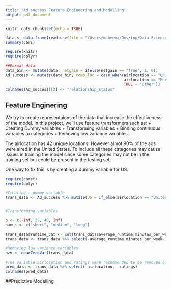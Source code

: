 ```yaml
---
title: "Ad_success Feature Engineering and Modelling"
output: pdf_document
---
```


```r
knitr::opts_chunk$set(echo = TRUE)
```


```r

data <- data.frame(read.csv(file = "/Users/maheema/Desktop/Data Science - Personal/Ad_Success/Data/Train.csv", header=TRUE))
summary(cars)
```



```r
require(knitr)
require(dplyr)

##Format data 
data_bin <- mutate(data, netgain = ifelse(netgain == "true", 1, 0))
Ad_success <- mutate(data_bin, comb_loc = case_when(airlocation == "United-States" ~ "United-States",
                                                    airlocation == "Mexico" ~ "Mexico",
                                                    TRUE ~ "Other"))
colnames(Ad_success)[2] <- "relationship_status"

```


## Feature Enginering 

We try to create representaions of the data that increase the effectiveness of the model. 
In this project, we'll use feature transformers such as:
  + Creating Dummy variables
  + Transforming variables
  + Binning continuous variables to categories
  + Removing low variance variables
  
  
The airlocation has 42 unique locations. However almot 90% of the ads were aired in the United States. 
To include all these categories may cause issues in training the model since some categories may not be in the training set but could be present in the testing set. 

One way to fix this is by creating a dummy variable for US. 


```r
require(caret)
require(dplyr)

#Creating a dummy variable
trans_data <- Ad_success %>% mutate(US = if_else(airlocation == "United-States", 1, 0))


#Transforming variables

b <- c(-Inf, 39, 40, Inf)
names <- c("short", "medium", "long")

trans_data$runtime_cat <- cut(trans_data$average_runtime.minutes_per_week., breaks = b, labels = names)
trans_data <- trans_data %>% select(-average_runtime.minutes_per_week.)

#Removing low variance variables 
nzv <- nearZeroVar(trans_data)

#The variable airlocation and ratings were recommended to be removed based on small variance
pred_data <- trans_data %>% select(-airlocation, -ratings)
colnames(pred_data)


```


##Predictive Modelling 




